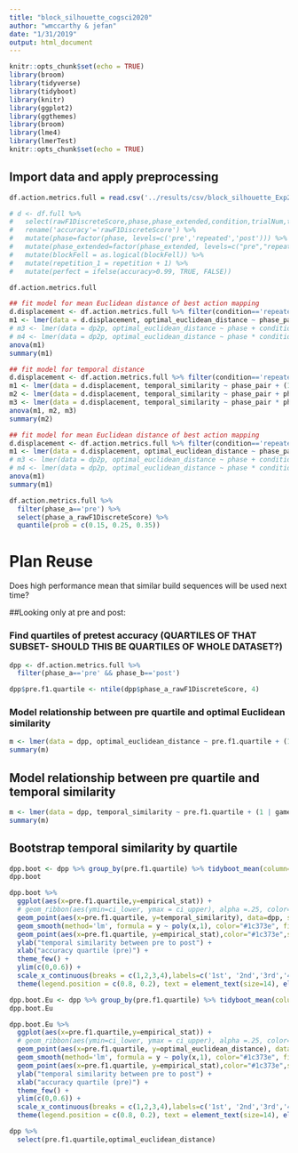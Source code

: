 ```yaml
---
title: "block_silhouette_cogsci2020"
author: "wmccarthy & jefan"
date: "1/31/2019"
output: html_document
---
```


```r
knitr::opts_chunk$set(echo = TRUE)
library(broom)
library(tidyverse)
library(tidyboot)
library(knitr)
library(ggplot2)
library(ggthemes)
library(broom)
library(lme4)
library(lmerTest)
knitr::opts_chunk$set(echo = TRUE)
```

## Import data and apply preprocessing

```r
df.action.metrics.full = read.csv('../results/csv/block_silhouette_Exp2Pilot3_rep_distances.csv')

# d <- df.full %>% 
#   select(rawF1DiscreteScore,phase,phase_extended,condition,trialNum,targetName,gameID,numBlocks,repetition,blockFell,buildTime,buggy) %>% 
#   rename('accuracy'='rawF1DiscreteScore') %>%
#   mutate(phase=factor(phase, levels=c('pre','repeated','post'))) %>%
#   mutate(phase_extended=factor(phase_extended, levels=c("pre","repeated","post"))) %>%
#   mutate(blockFell = as.logical(blockFell)) %>%
#   mutate(repetition_1 = repetition + 1) %>%
#   mutate(perfect = ifelse(accuracy>0.99, TRUE, FALSE))

```

```r
df.action.metrics.full
```
```r
## fit model for mean Euclidean distance of best action mapping
d.displacement <- df.action.metrics.full %>% filter(condition=='repeated')
m1 <- lmer(data = d.displacement, optimal_euclidean_distance ~ phase_pair + (1 | gameID) + (1 | targetName))
# m3 <- lmer(data = dp2p, optimal_euclidean_distance ~ phase + condition + (1 | gameID) + (1 | targetName))
# m4 <- lmer(data = dp2p, optimal_euclidean_distance ~ phase * condition + (1 | gameID) + (1 | targetName))
anova(m1)
summary(m1)
```

```r
## fit model for temporal distance
d.displacement <- df.action.metrics.full %>% filter(condition=='repeated')
m1 <- lmer(data = d.displacement, temporal_similarity ~ phase_pair + (1 | gameID) + (1 | targetName))
m2 <- lmer(data = d.displacement, temporal_similarity ~ phase_pair + phase_a_rawF1DiscreteScore + (1 | gameID) + (1 | targetName))
m3 <- lmer(data = d.displacement, temporal_similarity ~ phase_pair * phase_a_rawF1DiscreteScore + (1 | gameID) + (1 | targetName))
anova(m1, m2, m3)
summary(m2)
```


```r
## fit model for mean Euclidean distance of best action mapping
d.displacement <- df.action.metrics.full %>% filter(condition=='repeated')
m1 <- lmer(data = d.displacement, optimal_euclidean_distance ~ phase_pair + (1 | gameID) + (1 | targetName))
# m3 <- lmer(data = dp2p, optimal_euclidean_distance ~ phase + condition + (1 | gameID) + (1 | targetName))
# m4 <- lmer(data = dp2p, optimal_euclidean_distance ~ phase * condition + (1 | gameID) + (1 | targetName))
anova(m1)
summary(m1)
```

```r
df.action.metrics.full %>% 
  filter(phase_a=='pre') %>% 
  select(phase_a_rawF1DiscreteScore) %>% 
  quantile(prob = c(0.15, 0.25, 0.35))

```
# Plan Reuse
Does high performance mean that similar build sequences will be used next time?

##Looking only at pre and post:

### Find quartiles of pretest accuracy (QUARTILES OF THAT SUBSET- SHOULD THIS BE QUARTILES OF WHOLE DATASET?)
```r
dpp <- df.action.metrics.full %>% 
  filter(phase_a=='pre' && phase_b=='post')

dpp$pre.f1.quartile <- ntile(dpp$phase_a_rawF1DiscreteScore, 4) 
```

### Model relationship between pre quartile and optimal Euclidean similarity
```r
m <- lmer(data = dpp, optimal_euclidean_distance ~ pre.f1.quartile + (1 | gameID))
summary(m)
```

## Model relationship between pre quartile and temporal similarity
```r
m <- lmer(data = dpp, temporal_similarity ~ pre.f1.quartile + (1 | gameID))
summary(m)
```

## Bootstrap temporal similarity by quartile
```r
dpp.boot <- dpp %>% group_by(pre.f1.quartile) %>% tidyboot_mean(column=temporal_similarity, nboot=100)
dpp.boot
```

```r
dpp.boot %>%
  ggplot(aes(x=pre.f1.quartile,y=empirical_stat)) +
  # geom_ribbon(aes(ymin=ci_lower, ymax = ci_upper), alpha =.25, color="#1c373e", fill="#1c373e") +
  geom_point(aes(x=pre.f1.quartile, y=temporal_similarity), data=dpp, size = 3, alpha = 0.5, color="#b1c4c9") +
  geom_smooth(method='lm', formula = y ~ poly(x,1), color="#1c373e", fill="#b1c4c9") +
  geom_point(aes(x=pre.f1.quartile, y=empirical_stat),color="#1c373e",size = 5) +
  ylab("temporal similarity between pre to post") +
  xlab("accuracy quartile (pre)") +
  theme_few() +
  ylim(c(0,0.6)) +
  scale_x_continuous(breaks = c(1,2,3,4),labels=c('1st', '2nd','3rd','4th')) +
  theme(legend.position = c(0.8, 0.2), text = element_text(size=14), element_line(size=1), element_rect(size=2, color="#00000"))
```


```r
dpp.boot.Eu <- dpp %>% group_by(pre.f1.quartile) %>% tidyboot_mean(column=optimal_euclidean_distance, nboot=100)
dpp.boot.Eu
```

```r
dpp.boot.Eu %>%
  ggplot(aes(x=pre.f1.quartile,y=empirical_stat)) +
  # geom_ribbon(aes(ymin=ci_lower, ymax = ci_upper), alpha =.25, color="#1c373e", fill="#1c373e") +
  geom_point(aes(x=pre.f1.quartile, y=optimal_euclidean_distance), data=dpp, size = 3, alpha = 0.5, color="#b1c4c9") +
  geom_smooth(method='lm', formula = y ~ poly(x,1), color="#1c373e", fill="#b1c4c9") +
  geom_point(aes(x=pre.f1.quartile, y=empirical_stat),color="#1c373e",size = 5) +
  ylab("temporal similarity between pre to post") +
  xlab("accuracy quartile (pre)") +
  theme_few() +
  ylim(c(0,0.6)) +
  scale_x_continuous(breaks = c(1,2,3,4),labels=c('1st', '2nd','3rd','4th')) +
  theme(legend.position = c(0.8, 0.2), text = element_text(size=14), element_line(size=1), element_rect(size=2, color="#00000"))
```

```r
dpp %>% 
  select(pre.f1.quartile,optimal_euclidean_distance)
```